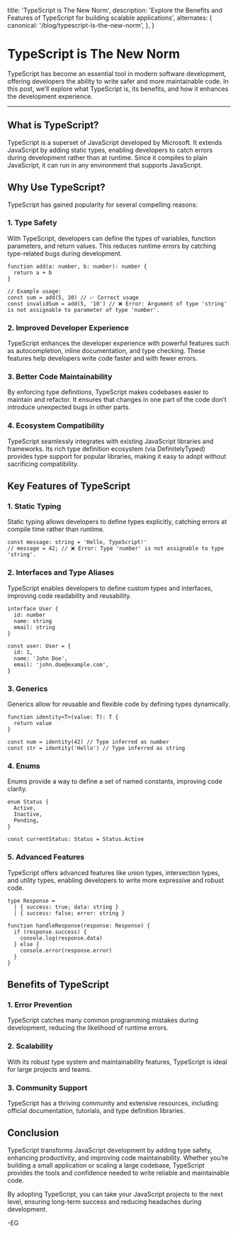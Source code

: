   title: 'TypeScript is The New Norm',
  description:
    'Explore the Benefits and Features of TypeScript for building scalable applications',
  alternates: {
    canonical: '/blog/typescript-is-the-new-norm',
  },
}

<CoverImage
  src="https://egxo.fyi/opengraph-image.png/"
  alt="Opengraph Image for egxo.fyi"
  caption="egxo.fyi"
/>

# TypeScript is The New Norm

TypeScript has become an essential tool in modern software development, offering developers the ability to write safer and more maintainable code. In this post, we’ll explore what TypeScript is, its benefits, and how it enhances the development experience.

---

## What is TypeScript?

TypeScript is a superset of JavaScript developed by Microsoft. It extends JavaScript by adding static types, enabling developers to catch errors during development rather than at runtime. Since it compiles to plain JavaScript, it can run in any environment that supports JavaScript.

## Why Use TypeScript?

TypeScript has gained popularity for several compelling reasons:

### 1. **Type Safety**

With TypeScript, developers can define the types of variables, function parameters, and return values. This reduces runtime errors by catching type-related bugs during development.

```tsx
function add(a: number, b: number): number {
  return a + b
}

// Example usage:
const sum = add(5, 10) // ✅ Correct usage
const invalidSum = add(5, '10') // ❌ Error: Argument of type 'string' is not assignable to parameter of type 'number'.
```

### 2. **Improved Developer Experience**

TypeScript enhances the developer experience with powerful features such as autocompletion, inline documentation, and type checking. These features help developers write code faster and with fewer errors.

### 3. **Better Code Maintainability**

By enforcing type definitions, TypeScript makes codebases easier to maintain and refactor. It ensures that changes in one part of the code don’t introduce unexpected bugs in other parts.

### 4. **Ecosystem Compatibility**

TypeScript seamlessly integrates with existing JavaScript libraries and frameworks. Its rich type definition ecosystem (via DefinitelyTyped) provides type support for popular libraries, making it easy to adopt without sacrificing compatibility.

## Key Features of TypeScript

### 1. **Static Typing**

Static typing allows developers to define types explicitly, catching errors at compile time rather than runtime.

```tsx
const message: string = 'Hello, TypeScript!'
// message = 42; // ❌ Error: Type 'number' is not assignable to type 'string'.
```

### 2. **Interfaces and Type Aliases**

TypeScript enables developers to define custom types and interfaces, improving code readability and reusability.

```tsx
interface User {
  id: number
  name: string
  email: string
}

const user: User = {
  id: 1,
  name: 'John Doe',
  email: 'john.doe@example.com',
}
```

### 3. **Generics**

Generics allow for reusable and flexible code by defining types dynamically.

```tsx
function identity<T>(value: T): T {
  return value
}

const num = identity(42) // Type inferred as number
const str = identity('Hello') // Type inferred as string
```

### 4. **Enums**

Enums provide a way to define a set of named constants, improving code clarity.

```tsx
enum Status {
  Active,
  Inactive,
  Pending,
}

const currentStatus: Status = Status.Active
```

### 5. **Advanced Features**

TypeScript offers advanced features like union types, intersection types, and utility types, enabling developers to write more expressive and robust code.

```tsx
type Response =
  | { success: true; data: string }
  | { success: false; error: string }

function handleResponse(response: Response) {
  if (response.success) {
    console.log(response.data)
  } else {
    console.error(response.error)
  }
}
```

## Benefits of TypeScript

### 1. **Error Prevention**

TypeScript catches many common programming mistakes during development, reducing the likelihood of runtime errors.

### 2. **Scalability**

With its robust type system and maintainability features, TypeScript is ideal for large projects and teams.

### 3. **Community Support**

TypeScript has a thriving community and extensive resources, including official documentation, tutorials, and type definition libraries.

## Conclusion

TypeScript transforms JavaScript development by adding type safety, enhancing productivity, and improving code maintainability. Whether you’re building a small application or scaling a large codebase, TypeScript provides the tools and confidence needed to write reliable and maintainable code.

By adopting TypeScript, you can take your JavaScript projects to the next level, ensuring long-term success and reducing headaches during development.

-EG
